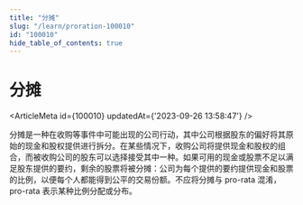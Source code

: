 ```yaml
---
title: "分摊"
slug: "/learn/proration-100010"
id: "100010"
hide_table_of_contents: true
---
```



# 分摊

<ArticleMeta id={100010} updatedAt={'2023-09-26 13:58:47'} />
<div className='border-solid border-b border-t-0 my-4 border-[var(--ifm-color-gray-300)]' />

分摊是一种在收购等事件中可能出现的公司行动，其中公司根据股东的偏好将其原始的现金和股权提供进行拆分。在某些情况下，收购公司将提供现金和股权的组合，而被收购公司的股东可以选择接受其中一种。如果可用的现金或股票不足以满足股东提供的要约，剩余的股票将被分摊：公司为每个提供的要约提供现金和股票的比例，以便每个人都能得到公平的交易份额。不应将分摊与 pro-rata 混淆，pro-rata 表示某种比例分配或分布。

